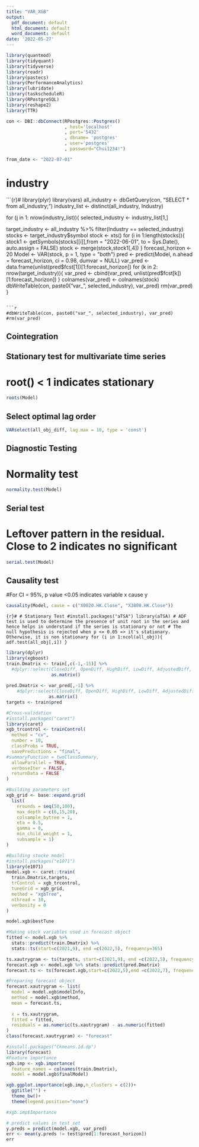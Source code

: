 ---
title: "VAR_XGB"
output:
  pdf_document: default
  html_document: default
  word_document: default
date: '2022-05-27'
---

```{r}
library(quantmod)
library(tidyquant)
library(tidyverse)
library(readr)
library(pastecs)
library(PerformanceAnalytics)
library(lubridate)
library(taskscheduleR)
library(RPostgreSQL)
library(reshape2)
library(TTR)
```


```{r}
con <- DBI::dbConnect(RPostgres::Postgres()
                      , host='localhost'
                      , port='5432'
                      , dbname= 'postgres'
                      , user='postgres'
                      , password="Chui1234!")
```

```{r}
from_date <- "2022-07-01"
```


# industry
```{r}#
library(plyr)
library(vars)
all_industry <- dbGetQuery(con, "SELECT * from all_industry;")
industry_list <- distinct(all_industry, Industry)

for (j in 1: nrow(industry_list)){
  selected_industry <- industry_list[1,]

target_industry <- all_industry %>%
  filter(Industry == selected_industry)
stocks <- target_industry$symbol
stock <- xts()
for (i in 1:length(stocks)){
  stock1 <- getSymbols(stocks[[i]],from = "2022-06-01", to = Sys.Date(), auto.assign = FALSE)
  stock <- merge(stock,stock1[,4])
}
forecast_horizon <- 20
Model <- VAR(stock, p = 1, type = "both")
pred <- predict(Model, n.ahead = forecast_horizon, ci = 0.98, dumvar = NULL)
var_pred <- data.frame(unlist(pred$fcst[1])[1:forecast_horizon])
for (k in 2: nrow(target_industry)){
  var_pred <- cbind(var_pred, unlist(pred$fcst[k])[1:forecast_horizon])
}
colnames(var_pred) <- colnames(stock)
dbWriteTable(con, paste0("var_", selected_industry), var_pred)
rm(var_pred)
}
```

```{r}
#dbWriteTable(con, paste0("var_", selected_industry), var_pred)
#rm(var_pred)
```


## Cointegration 
## Stationary test for multivariate time series
# root() < 1 indicates stationary 
```{r}
roots(Model)
```

## Select optimal lag order
```{r}
VARselect(all_obj_diff, lag.max = 10, type = 'const')
```

## Diagnostic Testing 

# Normality test
```{r}
normality.test(Model)
```

## Serial test
# Leftover pattern in the residual. Close to 2 indicates no significant 
```{r}
serial.test(Model)
```

## Causality test
#For CI = 95%, p value <0.05 indicates variable x cause y 
```{r}
causality(Model, cause = c("X0020.HK.Close", "X3800.HK.Close"))
```




```{r}#
# Stationary Test
#install.packages("aTSA")
library(aTSA)
# ADF test is used to determine the presence of unit root in the series and hence helps in understand if the series is stationary or not
# The null hypothesis is rejected when p <= 0.05 => it's stationary. Otherwise, it is non stationary
for (i in 1:ncol(all_obj)){
  adf.test(all_obj[,i])
}
``` 


```{r}
library(dplyr)
library(xgboost)
train.Dmatrix <- train[,c(-1,-15)] %>% 
  #dplyr::select(CloseDiff, OpenDiff, HighDiff, LowDiff, AdjustedDiff, macdDiff, signalDiff, rsiDiff, DCHighDiff, DCMidDiff,DCLowDiff) %>% 
                 as.matrix() 
                
pred.Dmatrix <- var_pred[,-1] %>% 
    #dplyr::select(CloseDiff, OpenDiff, HighDiff, LowDiff, AdjustedDiff, macdDiff, signalDiff, rsiDiff, DCHighDiff, DCMidDiff,DCLowDiff) %>% 
                as.matrix() 
targets <- train$pred
```

```{r}
#Cross-validation
#install.packages("caret")
library(caret)
xgb_trcontrol <- trainControl(
  method = "cv", 
  number = 10,
  classProbs = TRUE,   
  savePredictions = "final",
#summaryFunction = twoClassSummary,
  allowParallel = TRUE, 
  verboseIter = FALSE, 
  returnData = FALSE
)

#Building parameters set
xgb_grid <- base::expand.grid(
  list(
    nrounds = seq(50,100),
    max_depth = c(6,15,20), 
    colsample_bytree = 1, 
    eta = 0.5,
    gamma = 0,
    min_child_weight = 1,  
    subsample = 1)
)
```

```{r}
#Building stocke model
#install.packages("e1071")
library(e1071)
model.xgb <- caret::train(
  train.Dmatrix,targets,
  trControl = xgb_trcontrol,
  tuneGrid = xgb_grid,
  method = "xgbTree",
  nthread = 10,
  verbosity = 0
)
```

```{r}
model.xgb$bestTune
```

```{r}
#Making stock variables used in forecast object 
fitted <- model.xgb %>%
  stats::predict(train.Dmatrix) %>%
  stats::ts(start=c(2021,9), end =c(2022,5), frequency=365)

ts.xautrygram <- ts(targets, start=c(2021,9), end =c(2022,5), frequency=365)
forecast.xgb <- model.xgb %>% stats::predict(pred.Dmatrix)
forecast.ts <- ts(forecast.xgb,start=c(2022,5),end =c(2022,7), frequency=365)

#Preparing forecast object
forecast.xautrygram <- list(
  model = model.xgb$modelInfo,
  method = model.xgb$method,
  mean = forecast.ts,
  
  x = ts.xautrygram, 
  fitted = fitted,
  residuals = as.numeric(ts.xautrygram) - as.numeric(fitted)
)
class(forecast.xautrygram) <- "forecast"
```

```{r}
#install.packages("Ckmeans.1d.dp")
library(forecast)
#Feature importance
xgb.imp <- xgb.importance(
  feature_names = colnames(train.Dmatrix),
  model = model.xgb$finalModel)

xgb.ggplot.importance(xgb.imp,n_clusters = c(2))+ 
  ggtitle("") +
  theme_bw()+
  theme(legend.position="none")

#xgb.imp$Importance
```

```{r}
# predict values in test set
y.preds = predict(model.xgb, var_pred)
err <- mean(y.preds != test$pred[1:forecast_horizon])
err
```
